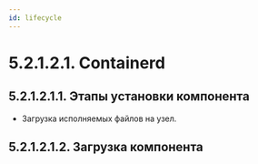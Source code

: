 ```yaml
---
id: lifecycle
---
```




# 5.2.1.2.1. Containerd

## 5.2.1.2.1.1. Этапы установки компонента
- Загрузка исполняемых файлов на узел.

## 5.2.1.2.1.2. Загрузка компонента
<DownloadBIN/>
